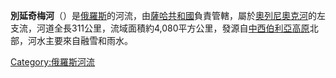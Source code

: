 '''別延奇梅河'''（{{lang-ru|Бенчиме}}）是[[俄羅斯|俄羅斯]]的河流，由[[薩哈共和國|薩哈共和國]]負責管轄，屬於[[奧列尼奧克河|奧列尼奧克河]]的左支流，河道全長311公里，流域面積約4,080平方公里，發源自[[中西伯利亞高原|中西伯利亞高原]]北部，河水主要來自融雪和雨水。

{{Russia-geo-stub}}

[[Category:俄羅斯河流|Category:俄羅斯河流]]